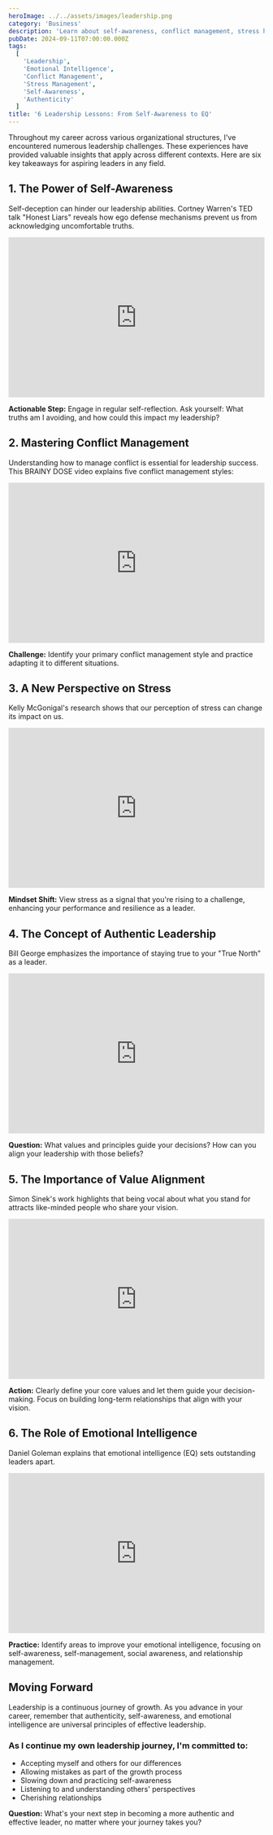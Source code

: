 ```yaml
---
heroImage: ../../assets/images/leadership.png
category: 'Business'
description: 'Learn about self-awareness, conflict management, stress handling, authentic leadership, value alignment, and emotional intelligence to become a more effective leader.'
pubDate: 2024-09-11T07:00:00.000Z
tags:
  [
    'Leadership',
    'Emotional Intelligence',
    'Conflict Management',
    'Stress Management',
    'Self-Awareness',
    'Authenticity'
  ]
title: '6 Leadership Lessons: From Self-Awareness to EQ'
---
```


Throughout my career across various organizational structures, I've encountered numerous leadership challenges. These experiences have provided valuable insights that apply across different contexts. Here are six key takeaways for aspiring leaders in any field.

## 1. The Power of Self-Awareness

Self-deception can hinder our leadership abilities. Cortney Warren's TED talk "Honest Liars" reveals how ego defense mechanisms prevent us from acknowledging uncomfortable truths.

<div style='display: flex; justify-content: center;'>
	<iframe
		width='560'
		height='315'
		src='https://www.youtube.com/embed/YpEeSa6zBTE?si=qBCdOVS3tR77uXVC'
		title='Honest Liars - Cortney Warren TED Talk'
		frameborder='0'
		allow='accelerometer; autoplay; clipboard-write; encrypted-media; gyroscope; picture-in-picture; web-share'
		referrerpolicy='strict-origin-when-cross-origin'
		allowfullscreen
	></iframe>
</div>

**Actionable Step:** Engage in regular self-reflection. Ask yourself: What truths am I avoiding, and how could this impact my leadership?

## 2. Mastering Conflict Management

Understanding how to manage conflict is essential for leadership success. This BRAINY DOSE video explains five conflict management styles:

<div style='display: flex; justify-content: center;'>
	<iframe
		width='560'
		height='315'
		src='https://www.youtube.com/embed/0-TfLvMk_kQ'
		title='Conflict Management Styles - BRAINY DOSE'
		frameborder='0'
		allow='accelerometer; autoplay; clipboard-write; encrypted-media; gyroscope; picture-in-picture; web-share'
		allowfullscreen
	></iframe>
</div>

**Challenge:** Identify your primary conflict management style and practice adapting it to different situations.

## 3. A New Perspective on Stress

Kelly McGonigal's research shows that our perception of stress can change its impact on us.

<div style='display: flex; justify-content: center;'>
	<iframe
		width='560'
		height='315'
		src='https://www.youtube.com/embed/RcGyVTAoXEU?si=m9vtvSZDX0M-hpk7'
		title='The Upside of Stress - Kelly McGonigal TED Talk'
		frameborder='0'
		allow='accelerometer; autoplay; clipboard-write; encrypted-media; gyroscope; picture-in-picture; web-share'
		referrerpolicy='strict-origin-when-cross-origin'
		allowfullscreen
	></iframe>
</div>

**Mindset Shift:** View stress as a signal that you're rising to a challenge, enhancing your performance and resilience as a leader.

## 4. The Concept of Authentic Leadership

Bill George emphasizes the importance of staying true to your "True North" as a leader.

<div style='display: flex; justify-content: center;'>
	<iframe
		width='560'
		height='315'
		src='https://www.youtube.com/embed/0TkEA3awGnc?si=LMp15u7Tqn-OgOA0'
		title='True North Leadership - Bill George'
		frameborder='0'
		allow='accelerometer; autoplay; clipboard-write; encrypted-media; gyroscope; picture-in-picture; web-share'
		referrerpolicy='strict-origin-when-cross-origin'
		allowfullscreen
	></iframe>
</div>

**Question:** What values and principles guide your decisions? How can you align your leadership with those beliefs?

## 5. The Importance of Value Alignment

Simon Sinek's work highlights that being vocal about what you stand for attracts like-minded people who share your vision.

<div style='display: flex; justify-content: center;'>
	<iframe
		width='560'
		height='315'
		src='https://www.youtube.com/embed/48hTFYwLeJw?si=igcy8yBXqnbVaZoY'
		title='Simon Sinek - Leadership and Values'
		frameborder='0'
		allow='accelerometer; autoplay; clipboard-write; encrypted-media; gyroscope; picture-in-picture; web-share'
		referrerpolicy='strict-origin-when-cross-origin'
		allowfullscreen
	></iframe>
</div>

**Action:** Clearly define your core values and let them guide your decision-making. Focus on building long-term relationships that align with your vision.

## 6. The Role of Emotional Intelligence

Daniel Goleman explains that emotional intelligence (EQ) sets outstanding leaders apart.

<div style='display: flex; justify-content: center;'>
	<iframe
		width='560'
		height='315'
		src='https://www.youtube.com/embed/cr8sLxde1m8?si=gX30LMHmysHRwdsS'
		title='Daniel Goleman - Emotional Intelligence'
		frameborder='0'
		allow='accelerometer; autoplay; clipboard-write; encrypted-media; gyroscope; picture-in-picture; web-share'
		referrerpolicy='strict-origin-when-cross-origin'
		allowfullscreen
	></iframe>
</div>

**Practice:** Identify areas to improve your emotional intelligence, focusing on self-awareness, self-management, social awareness, and relationship management.

## Moving Forward

Leadership is a continuous journey of growth. As you advance in your career, remember that authenticity, self-awareness, and emotional intelligence are universal principles of effective leadership.

### As I continue my own leadership journey, I'm committed to:

- Accepting myself and others for our differences
- Allowing mistakes as part of the growth process
- Slowing down and practicing self-awareness
- Listening to and understanding others' perspectives
- Cherishing relationships

**Question:** What's your next step in becoming a more authentic and effective leader, no matter where your journey takes you?
